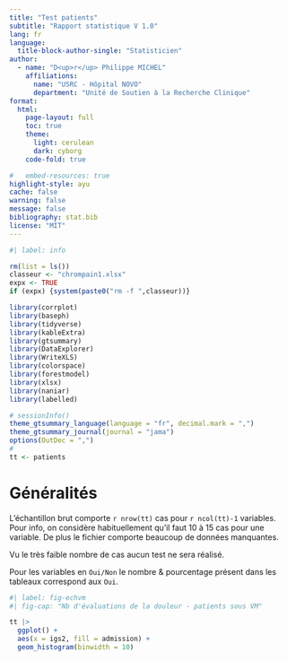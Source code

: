 ```yaml
---
title: "Test patients"
subtitle: "Rapport statistique V 1.0"
lang: fr
language:
  title-block-author-single: "Statisticien"
author:
  - name: "D<up>r</up> Philippe MICHEL"
    affiliations:
      name: "USRC - Hôpital NOVO"
      department: "Unité de Soutien à la Recherche Clinique"
format:
  html:
    page-layout: full
    toc: true
    theme:
      light: cerulean
      dark: cyborg
    code-fold: true

#   embed-resources: true
highlight-style: ayu
cache: false
warning: false
message: false
bibliography: stat.bib
license: "MIT"
---
```


```r
#| label: info

rm(list = ls())
classeur <- "chrompain1.xlsx"
expx <- TRUE
if (expx) {system(paste0("rm -f ",classeur))}

library(corrplot)
library(baseph)
library(tidyverse)
library(kableExtra)
library(gtsummary)
library(DataExplorer)
library(WriteXLS)
library(colorspace)
library(forestmodel)
library(xlsx)
library(naniar)
library(labelled)

# sessionInfo()
theme_gtsummary_language(language = "fr", decimal.mark = ",")
theme_gtsummary_journal(journal = "jama")
options(OutDec = ",")
#
tt <- patients
```

# Généralités

L'échantillon brut comporte `r nrow(tt)` cas pour `r ncol(tt)-1` variables. Pour info, on considère habituellement qu'il faut 10 à 15 cas pour une variable. De plus le fichier comporte beaucoup de données manquantes. 

Vu le très faible nombre de cas aucun test ne sera réalisé. 

Pour les variables en `Oui/Non` le nombre & pourcentage présent dans les tableaux correspond aux `Oui`.



```r
#| label: fig-echvm
#| fig-cap: "Nb d'évaluations de la douleur - patients sous VM"

tt |> 
  ggplot() +
  aes(x = igs2, fill = admission) +
  geom_histogram(binwidth = 10) 



```

